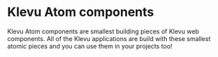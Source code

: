 
<Meta title="Atoms/ReadMe" />

# Klevu Atom components

Klevu Atom components are smallest building pieces of Klevu web components. All of the Klevu applications are build with these
smallest atomic pieces and you can use them in your projects too!
